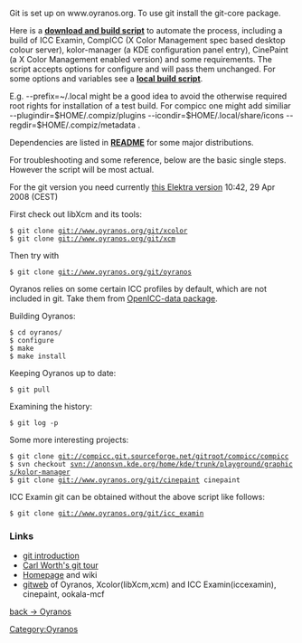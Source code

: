 Git is set up on www.oyranos.org. To use git install the git-core package.

Here is a [http://www.oyranos.org/scm?p=icc_examin.git;a=blob_plain;f=icc_examin-build.sh;hb=HEAD '''download and build script'''] to automate the process, including a build of ICC Examin, CompICC (X Color Management spec based desktop colour server), kolor-manager (a KDE configuration panel entry), CinePaint (a X Color Management enabled version) and some requirements. The script accepts options for configure and will pass them unchanged. For some options and variables see a [http://www.oyranos.org/scm?p=icc_examin.git;a=blob_plain;f=icc_examin-build-local.sh;hb=HEAD '''local build script'''].

E.g. --prefix=~/.local  might be a good idea to avoid the otherwise required root rights for installation of a test build. For compicc one might add similiar --plugindir=$HOME/.compiz/plugins --icondir=$HOME/.local/share/icons --regdir=$HOME/.compiz/metadata .

Dependencies are listed in [http://www.oyranos.org/scm?p=oyranos.git;a=blob_plain;f=README;hb=HEAD '''README'''] for some major distributions.



For troubleshooting and some reference, below are the basic single steps. However the script will be most actual.

For the git version you need currently [http://www.markus-raab.org/ftp/elektra-0.7.0.tar.gz this Elektra version] 10:42, 29 Apr 2008 (CEST)

First check out libXcm and its tools:
 $ git clone git://www.oyranos.org/git/xcolor
 $ git clone git://www.oyranos.org/git/xcm

Then try with
 $ git clone git://www.oyranos.org/git/oyranos

Oyranos relies on some certain ICC profiles by default, which are not included in git. Take them from [https://sourceforge.net/projects/openicc/files/OpenICC-Profiles OpenICC-data package].

Building Oyranos:
 $ cd oyranos/
 $ configure
 $ make
 $ make install

Keeping Oyranos up to date:
 $ git pull

Examining the history:
 $ git log -p


Some more interesting projects:
 $ git clone git://compicc.git.sourceforge.net/gitroot/compicc/compicc
 $ svn checkout svn://anonsvn.kde.org/home/kde/trunk/playground/graphics/kolor-manager
 $ git clone git://www.oyranos.org/git/cinepaint cinepaint

ICC Examin git can be obtained without the above script like follows:
 $ git clone git://www.oyranos.org/git/icc_examin

=== Links ===
* [http://www.kernel.org/pub/software/scm/git/docs/user-manual.html#git-quick-start git introduction]
* [http://cworth.org/hgbook-git/tour/ Carl Worth's git tour]
* [http://git.or.cz/ Homepage] and wiki
* [http://www.oyranos.org/scm gitweb] of Oyranos, Xcolor(libXcm,xcm) and ICC Examin(iccexamin), cinepaint, ookala-mcf

[[Oyranos|back -> Oyranos]]
[[Category:Oyranos]]